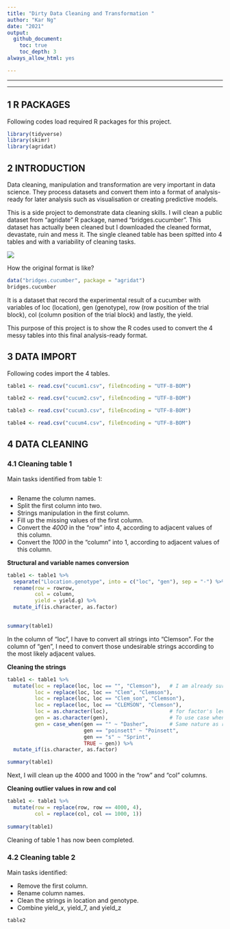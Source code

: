 ```yaml
---
title: "Dirty Data Cleaning and Transformation "
author: "Kar Ng"
date: "2021"
output: 
  github_document: 
    toc: true
    toc_depth: 3
always_allow_html: yes

---
```


***

***

## 1 R PACKAGES

Following codes load required R packages for this project.

```r
library(tidyverse)
library(skimr)
library(agridat)

```


## 2 INTRODUCTION

Data cleaning, manipulation and transformation are very important in data science. They process datasets and convert them into a format of analysis-ready for later analysis such as visualisation or creating predictive models. 

This is a side project to demonstrate data cleaning skills. I will clean a public dataset from "agridate" R package, named "bridges.cucumber". This dataset has actually been cleaned but I downloaded the cleaned format, devastate, ruin and mess it. The single cleaned table has been spitted into 4 tables and with a variability of cleaning tasks. 

![](https://raw.githubusercontent.com/KAR-NG/cleaning/main/pic0_4Tables.JPG)



How the original format is like? 

```r
data("bridges.cucumber", package = "agridat")
bridges.cucumber

```

It is a dataset that record the experimental result of a cucumber with variables of loc (location), gen (genotype), row (row position of the trial block), col (column position of the trial block) and lastly, the yield.  

This purpose of this project is to show the R codes used to convert the 4 messy tables into this final analysis-ready format. 


## 3 DATA IMPORT

Following codes import the 4 tables. 

```r
table1 <- read.csv("cucum1.csv", fileEncoding = "UTF-8-BOM")

table2 <- read.csv("cucum2.csv", fileEncoding = "UTF-8-BOM")

table3 <- read.csv("cucum3.csv", fileEncoding = "UTF-8-BOM")

table4 <- read.csv("cucum4.csv", fileEncoding = "UTF-8-BOM")

```

## 4 DATA CLEANING

### 4.1 Cleaning table 1

Main tasks identified from table 1:

![]()



* Rename the column names.  
* Split the first column into two.  
* Strings manipulation in the first column.  
* Fill up the missing values of the first column.   
* Convert the *4000* in the "row" into 4, according to adjacent values of this column.   
* Convert the *1000* in the "column" into 1,  according to adjacent values of this column.  



**Structural and variable names conversion**

```r

table1 <- table1 %>%
  separate("Llocation.genotype", into = c("loc", "gen"), sep = "-") %>% 
  rename(row = rowrow,
         col = column,
         yield = yield.g) %>% 
  mutate_if(is.character, as.factor)
  

summary(table1)

```

In the column of "loc", I have to convert all strings into "Clemson". For the column of "gen", I need to convert those undesirable strings according to the most likely adjacent values. 

**Cleaning the strings**

```r
table1 <- table1 %>% 
  mutate(loc = replace(loc, loc == "", "Clemson"),   # I am already sure that this blank cell is "Clemson".
         loc = replace(loc, loc == "Clem", "Clemson"),
         loc = replace(loc, loc == "Clem_son", "Clemson"),
         loc = replace(loc, loc == "CLEMSON", "Clemson"),
         loc = as.character(loc),                    # for factor's levels cleaning. 
         gen = as.character(gen),                    # To use case when, variable has to be character
         gen = case_when(gen == "" ~ "Dasher",       # Same nature as replace, I know this blank is "Dasher".
                         gen == "poinsett" ~ "Poinsett",
                         gen == "s" ~ "Sprint",
                         TRUE ~ gen)) %>% 
  mutate_if(is.character, as.factor)

summary(table1)

```

Next, I will clean up the 4000 and 1000 in the "row" and "col" columns.
 
**Cleaning outlier values in row and col**

```r

table1 <- table1 %>% 
  mutate(row = replace(row, row == 4000, 4),
         col = replace(col, col == 1000, 1))
  
summary(table1)

```

Cleaning of table 1 has now been completed. 

### 4.2 Cleaning table  2

Main tasks identified:

* Remove the first column.  
* Rename column names.  
* Clean the strings in location and genotype.
* Combine yield_x, yield_7, and yield_z

```r
table2

```




